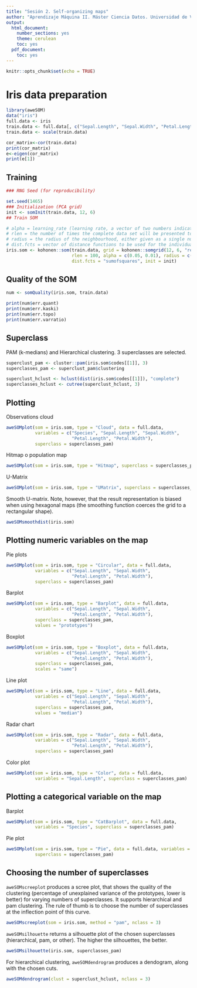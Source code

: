 ```yaml
---
title: "Sesión 2. Self-organizing maps"
author: "Aprendizaje Máquina II. Máster Ciencia Datos. Universidad de Valencia."
output:
  html_document:
    number_sections: yes
    theme: cerulean
    toc: yes
  pdf_document:
    toc: yes
---
```


```r
knitr::opts_chunk$set(echo = TRUE)

```

# Iris data preparation

```r
library(aweSOM)
data("iris")
full.data <- iris
train.data <- full.data[, c("Sepal.Length", "Sepal.Width", "Petal.Length", "Petal.Width")]
train.data <- scale(train.data)

cor_matrix<-cor(train.data)
print(cor_matrix)
e<-eigen(cor_matrix)
print(e[1])
```

## Training

```r
### RNG Seed (for reproducibility)

set.seed(1465)
### Initialization (PCA grid)
init <- somInit(train.data, 12, 6)
## Train SOM

# alpha = learning_rate (learning rate, a vector of two numbers indicating the amount of change. 
# rlen = the number of times the complete data set will be presented to the network.
# radius = the radius of the neighbourhood, either given as a single number or a vector (start, stop).
# dist.fcts = vector of distance functions to be used for the individual data layer.
iris.som <- kohonen::som(train.data, grid = kohonen::somgrid(12, 6, "rectangular"), 
                         rlen = 100, alpha = c(0.05, 0.01), radius = c(2.65,-2.65), 
                         dist.fcts = "sumofsquares", init = init)
```

## Quality of the SOM

```r

num <- somQuality(iris.som, train.data)

print(num$err.quant)
print(num$err.kaski)
print(num$err.topo)
print(num$err.varratio)

```

## Superclass

PAM (k-medians) and Hierarchical clustering. 3 superclasses are selected.

```r
superclust_pam <- cluster::pam(iris.som$codes[[1]], 3)
superclasses_pam <- superclust_pam$clustering

superclust_hclust <- hclust(dist(iris.som$codes[[1]]), "complete")
superclasses_hclust <- cutree(superclust_hclust, 3)
```

## Plotting

Observations cloud

```r
aweSOMplot(som = iris.som, type = "Cloud", data = full.data, 
           variables = c("Species", "Sepal.Length", "Sepal.Width",  
                         "Petal.Length", "Petal.Width"), 
           superclass = superclasses_pam)
```

Hitmap o population map

```r
aweSOMplot(som = iris.som, type = "Hitmap", superclass = superclasses_pam)

```

U-Matrix

```r
aweSOMplot(som = iris.som, type = "UMatrix", superclass = superclasses_pam)
```

Smooth U-matrix. Note, however, that the result representation is biased when using hexagonal maps (the smoothing function coerces the grid to a rectangular shape).

```r
aweSOMsmoothdist(iris.som)
```

## Plotting numeric variables on the map

Pie plots

```r
aweSOMplot(som = iris.som, type = "Circular", data = full.data, 
           variables = c("Sepal.Length", "Sepal.Width",  
                         "Petal.Length", "Petal.Width"), 
           superclass = superclasses_pam)
```

Barplot

```r
aweSOMplot(som = iris.som, type = "Barplot", data = full.data, 
           variables = c("Sepal.Length", "Sepal.Width",  
                         "Petal.Length", "Petal.Width"), 
           superclass = superclasses_pam, 
           values = "prototypes")
```

Boxplot

```r
aweSOMplot(som = iris.som, type = "Boxplot", data = full.data, 
           variables = c("Sepal.Length", "Sepal.Width",  
                         "Petal.Length", "Petal.Width"),
           superclass = superclasses_pam, 
           scales = "same")
```

Line plot

```r
aweSOMplot(som = iris.som, type = "Line", data = full.data, 
           variables = c("Sepal.Length", "Sepal.Width",  
                         "Petal.Length", "Petal.Width"), 
           superclass = superclasses_pam, 
           values = "median")
```

Radar chart

```r
aweSOMplot(som = iris.som, type = "Radar", data = full.data, 
           variables = c("Sepal.Length", "Sepal.Width",  
                         "Petal.Length", "Petal.Width"), 
           superclass = superclasses_pam)
```

Color plot

```r
aweSOMplot(som = iris.som, type = "Color", data = full.data, 
           variables = "Sepal.Length", superclass = superclasses_pam)
```

## Plotting a categorical variable on the map

Barplot

```r
aweSOMplot(som = iris.som, type = "CatBarplot", data = full.data, 
           variables = "Species", superclass = superclasses_pam)
```

Pie plot

```r
aweSOMplot(som = iris.som, type = "Pie", data = full.data, variables = "Species", 
           superclass = superclasses_pam)
```

## Choosing the number of superclasses

`aweSOMscreeplot` produces a scree plot, that shows the quality of the clustering (percentage of unexplained variance of the prototypes, lower is better) for varying numbers of superclasses. It supports hierarchical and pam clustering. The rule of thumb is to choose the number of superclasses at the inflection point of this curve.

```r
aweSOMscreeplot(som = iris.som, method = "pam", nclass = 3)
```

`aweSOMsilhouette` returns a silhouette plot of the chosen superclasses (hierarchical, pam, or other). The higher the silhouettes, the better.

```r
aweSOMsilhouette(iris.som, superclasses_pam)
```

For hierarchical clustering, `aweSOMdendrogram` produces a dendogram, along with the chosen cuts.

```r
aweSOMdendrogram(clust = superclust_hclust, nclass = 3)
```
